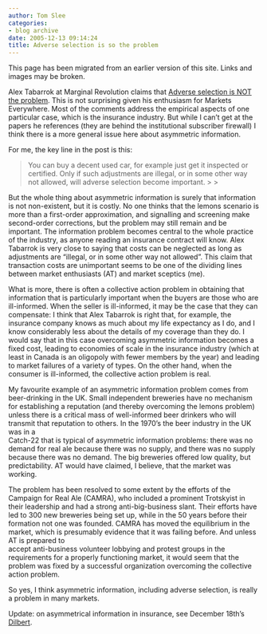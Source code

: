 ```yaml
---
author: Tom Slee
categories:
- blog archive
date: 2005-12-13 09:14:24
title: Adverse selection is so the problem
---
```


::: {.callout-note}

This page has been migrated from an earlier version of this site. 
Links and images may be broken.

:::



				

Alex Tabarrok at Marginal Revolution claims that [Adverse selection is NOT the problem](http://www.marginalrevolution.com/marginalrevolution/2005/12/adverse_selecti.html). This is not surprising given his enthusiasm for Markets Everywhere. Most of the comments address the empirical aspects of one particular case, which is the insurance industry. But while I can't get at the papers he references (they are behind the institutional subscriber firewall) I think there is a more general issue here about asymmetric information.  
  
For me, the key line in the post is this:

<blockquote>You can buy a decent used car, for example just get it inspected or certified. Only if such adjustments are illegal, or in some other way not allowed, will adverse selection become important.
> 
> </blockquote>

But the whole thing about asymmetric information is surely that information is not non-existent, but it is costly. No one thinks that the lemons scenario is more than a first-order approximation, and signalling and screening make second-order corrections, but the problem may still remain and be important. The information problem becomes central to the whole practice of the industry, as anyone reading an insurance contract will know. Alex Tabarrok is very close to saying that costs can be neglected as long as adjustments are "illegal, or in some other way not allowed". This claim that transaction costs are unimportant seems to be one of the dividing lines between market enthusiasts (AT) and market sceptics (me).   
  
What is more, there is often a collective action problem in obtaining that information that is particularly important when the buyers are those who are ill-informed. When the seller is ill-informed, it may be the case that they can compensate: I think that Alex Tabarrok is right that, for example, the insurance company knows as much about my life expectancy as I do, and I know considerably less about the details of my coverage than they do. I would say that in this case overcoming asymmetric information becomes a fixed
cost, leading to economies of scale in the insurance industry (which at
least in Canada is an oligopoly with fewer members by the year) and leading to market failures of a variety of types. On the other hand, when the consumer is ill-informed, the collective action problem is real.  
  
My favourite example of an asymmetric information problem comes from beer-drinking in the UK. Small independent breweries have no mechanism for establishing a reputation (and thereby overcoming the lemons problem) unless there is a critical mass of well-informed beer drinkers who will transmit that reputation to others. In the 1970's the beer industry in the UK was in a  
Catch-22 that is typical of asymmetric information problems: there was no demand for real ale because there was no supply, and there was no supply because there was no demand. The big breweries offered low quality, but predictability. AT would have claimed, I believe, that the market was working.  
  
The problem has been resolved to some extent by the efforts of the Campaign for Real Ale (CAMRA), who included a prominent Trotskyist in their leadership and had a strong anti-big-business slant. Their efforts have led to 300 new breweries being set up, while in the 50 years before their formation not one was founded. CAMRA has moved the equilibrium in the market, which is presumably evidence that it was failing before. And unless AT is prepared to  
accept anti-business volunteer lobbying and protest groups in the requirements for a properly functioning market, it would seem that the problem was fixed by a successful organization overcoming the collective action problem.  
  
So yes, I think asymmetric information, including adverse selection, is really a problem in many markets. 




Update: on asymmetrical information in insurance, see December 18th's [Dilbert](http://www.dilbert.com/comics/dilbert/archive/dilbert-20051218.html).


		
